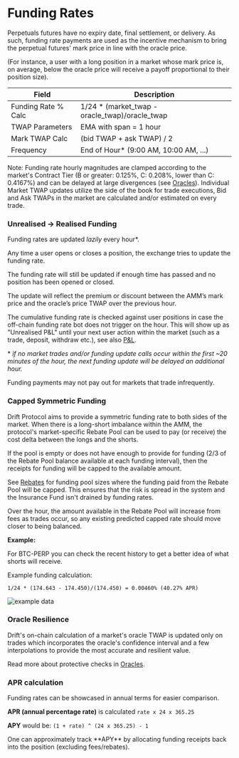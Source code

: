 
# Funding Rates

Perpetuals futures have no expiry date, final settlement, or delivery. As such, funding rate payments are used as the incentive mechanism to bring the perpetual futures' mark price in line with the oracle price.

(For instance, a user with a long position in a market whose mark price is, on average, below the oracle price will receive a payoff proportional to their position size).

| Field               | Description                                     |
| ------------------- | ----------------------------------------------- |
| Funding Rate % Calc | 1/24 \* (market_twap - oracle_twap)/oracle_twap |
| TWAP Parameters     | EMA with span = 1 hour                          |
| Mark TWAP Calc      | (bid TWAP + ask TWAP) / 2                       |
| Frequency           | End of Hour\* (9:00 AM, 10:00 AM, ...)          |

Note: Funding rate hourly magnitudes are clamped according to the market's Contract Tier (B or greater: 0.125%, C: 0.208%, lower than C: 0.4167%) and can be delayed at large divergences (see [Oracles](/trading/oracles)). Individual Market TWAP updates utilize the side of the book for trade executions, Bid and Ask TWAPs in the market are calculated and/or estimated on every trade.

### Unrealised -> Realised Funding

Funding rates are updated _lazily_ every hour\*.

Any time a user opens or closes a position, the exchange tries to update the funding rate.

The funding rate will still be updated if enough time has passed and no position has been opened or closed.

The update will reflect the premium or discount between the AMM’s mark price and the oracle’s price TWAP over the previous hour.

The cumulative funding rate is checked against user positions in case the off-chain funding rate bot does not trigger on the hour. This will show up as "Unrealised P&L" until your next user action within the market (such as a trade, deposit, withdraw etc.), see also [P&L](/profit-loss/profit-loss-intro).

\* _if no market trades and/or funding update calls occur within the first ~20 minutes of the hour, the next funding update will be delayed an additional hour._

Funding payments may not pay out for markets that trade infrequently.

### Capped Symmetric Funding

Drift Protocol aims to provide a symmetric funding rate to both sides of the market. When there is a long-short imbalance within the AMM, the protocol's market-specific Rebate Pool can be used to pay (or receive) the cost delta between the longs and the shorts.

If the pool is empty or does not have enough to provide for funding (2/3 of the Rebate Pool balance available at each funding interval), then the receipts for funding will be capped to the available amount.

See [Rebates](/market-makers/maker-rebate-fees) for funding pool sizes where the funding paid from the Rebate Pool will be capped. This ensures that the risk is spread in the system and the Insurance Fund isn't drained by funding rates.

Over the hour, the amount available in the Rebate Pool will increase from fees as trades occur, so any existing predicted capped rate should move closer to being balanced.

<Callout type="info" emoji="⬇️">

**Example:**

For BTC-PERP you can check the recent history to get a better idea of what shorts will receive.

Example funding calculation:

`1/24 * (174.643 - 174.450)/(174.450) = 0.00460% (40.27% APR)`

</Callout>

![example data](public/assets/mBFRK1HfhF-9o6IaExcW0_screen-shot-2021-12-30-at-115308-am.png)

### Oracle Resilience

Drift's on-chain calculation of a market's oracle TWAP is updated only on trades which incorporates the oracle's confidence interval and a few interpolations to provide the most accurate and resilient value.

Read more about protective checks in [Oracles](/trading/oracles).

### APR calculation

Funding rates can be showcased in annual terms for easier comparison.

**APR (annual percentage rate)** is calculated `rate x 24 x 365.25`

**APY** would be: `(1 + rate) ^ (24 x 365.25) - 1`

<Callout type="info" emoji="💡">
One can approximately track **APY** by allocating funding receipts back into the position (excluding fees/rebates).
</Callout>

